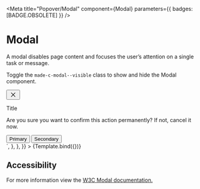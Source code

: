

<Meta
  title="Popover/Modal"
  component={Modal}
  parameters={{ badges: [BADGE.OBSOLETE] }}
/>


# Modal

A modal disables page content and focuses the user’s attention on a single task or message.

Toggle the `made-c-modal--visible` class to show and hide the Modal component.

<Canvas>
  <Story
    name="Default"
    parameters={{
      docs: {
        source: {
          code: `
      <div role="dialog" id="dialog1" aria-modal="true" aria-labelledby="dialog1_label" class="made-c-modal made-c-modal--visible">
        <div class="made-c-modal__container">
          <div class="made-c-modal__header">
            <button
              type="button"
              class="made-c-button-close"
              onClick={closeModal}
            >
              <svg width="20" height="20" viewBox="0 0 20 20" fill="none" xmlns="http://www.w3.org/2000/svg">
                <path fill-rule="evenodd" clip-rule="evenodd" d="M4.55806 4.55806C4.80214 4.31398 5.19786 4.31398 5.44194 4.55806L10 9.11612L14.5581 4.55806C14.8021 4.31398 15.1979 4.31398 15.4419 4.55806C15.686 4.80214 15.686 5.19786 15.4419 5.44194L10.8839 10L15.4419 14.5581C15.686 14.8021 15.686 15.1979 15.4419 15.4419C15.1979 15.686 14.8021 15.686 14.5581 15.4419L10 10.8839L5.44194 15.4419C5.19786 15.686 4.80214 15.686 4.55806 15.4419C4.31398 15.1979 4.31398 14.8021 4.55806 14.5581L9.11612 10L4.55806 5.44194C4.31398 5.19786 4.31398 4.80214 4.55806 4.55806Z" fill="currentColor" />
              </svg>
            </button>
            <p id="dialog1_label" class="made-u-h3 made-u-margin-top-6-x">Title</p>
          </div>
          <div class="made-c-modal__content">
            <p>
              Are you sure you want to confirm this action permanently? If not,
              cancel it now.
            </p>
          </div>
          <div class="made-c-modal__footer">
            <button
              type="button"
              class="made-c-button made-c-button--primary made-u-margin-top-4-x made-u-margin-right-4-x made-u-margin-top--md-0-x"
            >
              Primary
            </button>
            <button
              type="button"
              class="made-c-button made-c-button--secondary made-u-margin-top-4-x made-u-margin-top--md-0-x"
            >
              Secondary
            </button>
          </div>
        </div>
      </div>`,
        },
      },
    }}
  >
    {Template.bind({})}
  </Story>
</Canvas>

## Accessibility

For more information view the [W3C Modal documentation.](https://www.w3.org/TR/wai-aria-practices-1.1/#dialog_modal)
